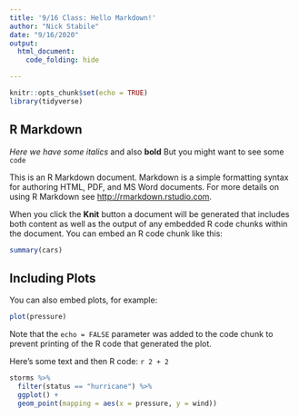 ```yaml
---
title: '9/16 Class: Hello Markdown!'
author: "Nick Stabile"
date: "9/16/2020"
output: 
  html_document:
    code_folding: hide

---
```


```r
knitr::opts_chunk$set(echo = TRUE)
library(tidyverse)
```

## R Markdown
*Here we have some italics* and also **bold**
But you might want to see some `code`

This is an R Markdown document. Markdown is a simple formatting syntax for authoring HTML, PDF, and MS Word documents. For more details on using R Markdown see <http://rmarkdown.rstudio.com>.

When you click the **Knit** button a document will be generated that includes both content as well as the output of any embedded R code chunks within the document. You can embed an R code chunk like this:

```r
summary(cars)
```

## Including Plots

You can also embed plots, for example:

```r
plot(pressure)
```

Note that the `echo = FALSE` parameter was added to the code chunk to prevent printing of the R code that generated the plot.

Here's some text and then R code: `r 2 + 2`

```r
storms %>%
  filter(status == "hurricane") %>%
  ggplot() +
  geom_point(mapping = aes(x = pressure, y = wind))

```
